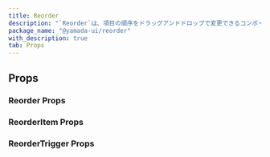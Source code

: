 ```yaml
---
title: Reorder
description: "`Reorder`は、項目の順序をドラッグアンドドロップで変更できるコンポーネントです。"
package_name: "@yamada-ui/reorder"
with_description: true
tab: Props
---
```


## Props

### Reorder Props

<PropsCard
  name="colorScheme"
  type='"whiteAlpha" | "blackAlpha" | "gray" | "zinc" | "neutral" | "stone" | "red" | "rose" | "pink" | "orange" | "amber" | "yellow" | "lime" | "green" | "emerald" | "teal" | "cyan" | "sky" | "blue" | "indigo" | "violet" | "purple" | "fuchsia"'
  description="The visual color appearance of the component."
/>
<PropsCard
  name="onChange"
  type="(labels: (string | number)[]) => void"
  description="The callback invoked when reorder items are moved."
/>
<PropsCard
  name="onCompleteChange"
  type="(labels: (string | number)[]) => void"
  description="The callback invoked when the movement of reorder items is completed."
/>
<PropsCard
  name="orientation"
  type='"horizontal" | "vertical"'
  description="The orientation of the reorder."
/>
<PropsCard
  name="size"
  type='"sm" | "md" | "normal" | "lg"'
  description="The size of the Reorder."
/>
<PropsCard
  name="variant"
  type='"elevated" | "outline" | "unstyled"'
  description="The variant of the Reorder."
/>

### ReorderItem Props

<PropsCard
  name="label"
  required
  type="string | number"
  description="The label of the reorder item."
/>

### ReorderTrigger Props
